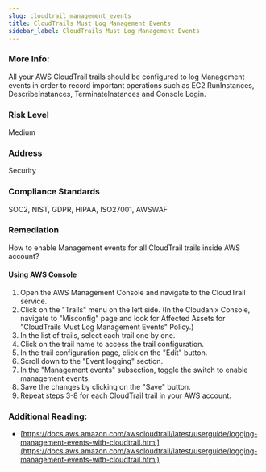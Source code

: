 ```yaml
---
slug: cloudtrail_management_events
title: CloudTrails Must Log Management Events
sidebar_label: CloudTrails Must Log Management Events
---
```


### More Info:

All your AWS CloudTrail trails should be configured to log Management events in order to record important operations such as EC2 RunInstances, DescribeInstances, TerminateInstances and Console Login.

### Risk Level

Medium

### Address

Security

### Compliance Standards

SOC2, NIST, GDPR, HIPAA, ISO27001, AWSWAF

### Remediation

How to enable Management events for all CloudTrail trails inside AWS account?

#### Using AWS Console

1. Open the AWS Management Console and navigate to the CloudTrail service.
2. Click on the "Trails" menu on the left side.
    (In the Cloudanix Console, navigate to "Misconfig" page and look for Affected Assets for "CloudTrails Must Log Management Events" Policy.)
3. In the list of trails, select each trail one by one.
4. Click on the trail name to access the trail configuration.
5. In the trail configuration page, click on the "Edit" button.
6. Scroll down to the "Event logging" section.
7. In the "Management events" subsection, toggle the switch to enable management events.
8. Save the changes by clicking on the "Save" button.
9. Repeat steps 3-8 for each CloudTrail trail in your AWS account.

### Additional Reading:

- [https://docs.aws.amazon.com/awscloudtrail/latest/userguide/logging-management-events-with-cloudtrail.html](https://docs.aws.amazon.com/awscloudtrail/latest/userguide/logging-management-events-with-cloudtrail.html) 

